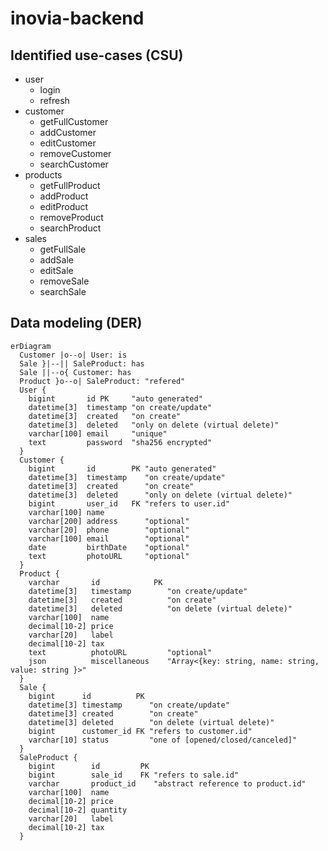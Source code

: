 # inovia-backend

## Identified use-cases (CSU)

- user
  - login
  - refresh
- customer
  - getFullCustomer
  - addCustomer
  - editCustomer
  - removeCustomer
  - searchCustomer
- products
  - getFullProduct
  - addProduct
  - editProduct
  - removeProduct
  - searchProduct
- sales
  - getFullSale
  - addSale
  - editSale
  - removeSale
  - searchSale

## Data modeling (DER)

```mermaid
erDiagram
  Customer |o--o| User: is
  Sale }|--|| SaleProduct: has
  Sale ||--o{ Customer: has
  Product }o--o| SaleProduct: "refered"
  User {
    bigint       id PK     "auto generated"
    datetime[3]  timestamp "on create/update"
    datetime[3]  created   "on create"
    datetime[3]  deleted   "only on delete (virtual delete)"
    varchar[100] email     "unique"
    text         password  "sha256 encrypted"
  }
  Customer {
    bigint       id        PK "auto generated"
    datetime[3]  timestamp    "on create/update"
    datetime[3]  created      "on create"
    datetime[3]  deleted      "only on delete (virtual delete)"
    bigint       user_id   FK "refers to user.id"
    varchar[100] name
    varchar[200] address      "optional"
    varchar[20]  phone        "optional"
    varchar[100] email        "optional"
    date         birthDate    "optional"
    text         photoURL     "optional"
  }
  Product {
    varchar       id            PK
    datetime[3]   timestamp        "on create/update"
    datetime[3]   created          "on create"
    datetime[3]   deleted          "on delete (virtual delete)"
    varchar[100]  name
    decimal[10-2] price
    varchar[20]   label
    decimal[10-2] tax
    text          photoURL         "optional"
    json          miscellaneous    "Array<{key: string, name: string, value: string }>"
  }
  Sale {
    bigint      id          PK
    datetime[3] timestamp      "on create/update"
    datetime[3] created        "on create"
    datetime[3] deleted        "on delete (virtual delete)"
    bigint      customer_id FK "refers to customer.id"
    varchar[10] status         "one of [opened/closed/canceled]"
  }
  SaleProduct {
    bigint        id         PK
    bigint        sale_id    FK "refers to sale.id"
    varchar       product_id    "abstract reference to product.id"
    varchar[100]  name
    decimal[10-2] price
    decimal[10-2] quantity
    varchar[20]   label
    decimal[10-2] tax
  }
```
